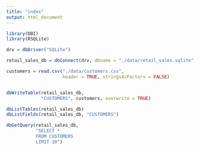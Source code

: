 ```yaml
---
title: "index"
output: html_document
---
```


```r
library(DBI)
library(RSQLite)
```


```r
drv = dbDriver("SQLite")

retail_sales_db = dbConnect(drv, dbname = "./data/retail_sales.sqlite")

```

```r
customers = read.csv("./data/customers.csv",
                     header = TRUE, stringsAsFactors = FALSE)



```


```r
dbWriteTable(retail_sales_db,
             "CUSTOMERS", customers, overwrite = TRUE)

```


```r

dbListTables(retail_sales_db)
dbListFields(retail_sales_db, "CUSTOMERS")

dbGetQuery(retail_sales_db, 
           "SELECT *
           FROM CUSTOMERS
           LIMIT 10")

```







